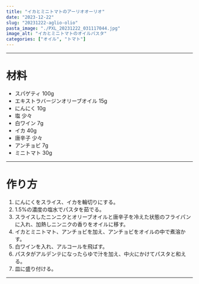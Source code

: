 ```yaml
---
title: "イカとミニトマトのアーリオオーリオ"
date: "2023-12-22"
slug: "20231222-aglio-olio"
pasta_image: "./PXL_20231222_031117044.jpg"
image_alt: "イカとミニトマトのオイルパスタ"
categories: ["オイル", "トマト"]
---
```


---

# 材料

- スパゲティ 100g
- エキストラバージンオリーブオイル 15g
- にんにく 10g
- 塩 少々
- 白ワイン 7g
- イカ 40g
- 唐辛子 少々
- アンチョビ 7g
- ミニトマト 30g

---

# 作り方

1. にんにくをスライス、イカを輪切りにする。
2. 1.5%の濃度の塩水でパスタを茹でる。
3. スライスしたニンニクとオリーブオイルと唐辛子を冷えた状態のフライパンに入れ、加熱しニンニクの香りをオイルに移す。
4. イカとミニトマト、アンチョビを加え、アンチョビをオイルの中で煮溶かす。
5. 白ワインを入れ、アルコールを飛ばす。
6. パスタがアルデンテになったらゆで汁を加え、中火にかけてパスタと和える。
7. 皿に盛り付ける。

---
